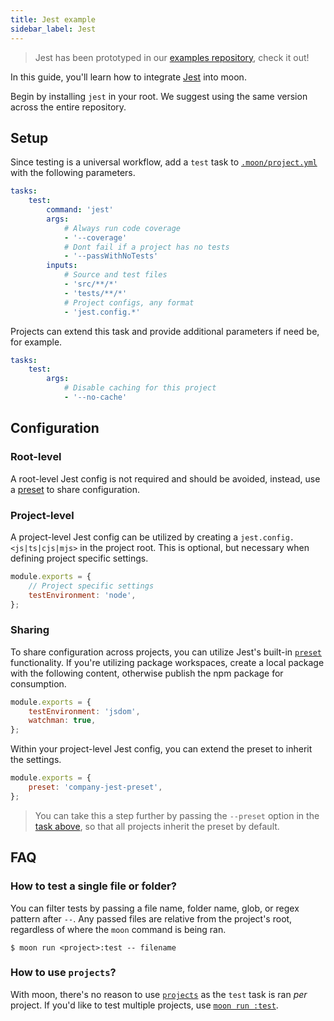 ```yaml
---
title: Jest example
sidebar_label: Jest
---
```



> Jest has been prototyped in our
> [examples repository](https://github.com/moonrepo/examples/blob/master/.moon/project.yml#L83),
> check it out!

In this guide, you'll learn how to integrate [Jest](https://jestjs.io/) into moon.

Begin by installing `jest` in your root. We suggest using the same version across the entire
repository.

<AddDepsTabs dep="jest" dev />

## Setup

Since testing is a universal workflow, add a `test` task to
[`.moon/project.yml`](../../config/global-project) with the following parameters.

```yaml title=".moon/project.yml"
tasks:
	test:
		command: 'jest'
		args:
			# Always run code coverage
			- '--coverage'
			# Dont fail if a project has no tests
			- '--passWithNoTests'
		inputs:
			# Source and test files
			- 'src/**/*'
			- 'tests/**/*'
			# Project configs, any format
			- 'jest.config.*'
```

Projects can extend this task and provide additional parameters if need be, for example.

```yaml title="<project>/project.yml"
tasks:
	test:
		args:
			# Disable caching for this project
			- '--no-cache'
```

## Configuration

### Root-level

A root-level Jest config is not required and should be avoided, instead, use a [preset](#sharing) to
share configuration.

### Project-level

A project-level Jest config can be utilized by creating a `jest.config.<js|ts|cjs|mjs>` in the
project root. This is optional, but necessary when defining project specific settings.

```js title="<project>/jest.config.js"
module.exports = {
	// Project specific settings
	testEnvironment: 'node',
};
```

### Sharing

To share configuration across projects, you can utilize Jest's built-in
[`preset`](https://jestjs.io/docs/configuration#preset-string) functionality. If you're utilizing
package workspaces, create a local package with the following content, otherwise publish the npm
package for consumption.

```js title="packages/company-jest-preset/jest-preset.js"
module.exports = {
	testEnvironment: 'jsdom',
	watchman: true,
};
```

Within your project-level Jest config, you can extend the preset to inherit the settings.

```js title="<project>/jest.config.js"
module.exports = {
	preset: 'company-jest-preset',
};
```

> You can take this a step further by passing the `--preset` option in the [task above](#setup), so
> that all projects inherit the preset by default.

## FAQ

### How to test a single file or folder?

You can filter tests by passing a file name, folder name, glob, or regex pattern after `--`. Any
passed files are relative from the project's root, regardless of where the `moon` command is being
ran.

```shell
$ moon run <project>:test -- filename
```

### How to use `projects`?

With moon, there's no reason to use
[`projects`](https://jestjs.io/docs/configuration#projects-arraystring--projectconfig) as the `test`
task is ran _per_ project. If you'd like to test multiple projects, use
[`moon run :test`](../../commands/run).
